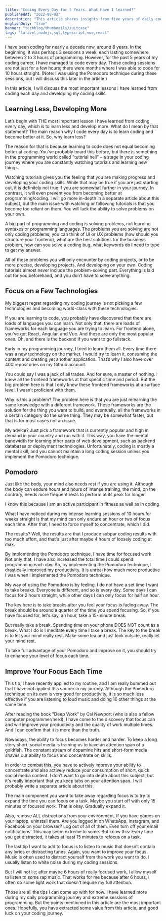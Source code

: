 ```yaml
---
title: "Coding Every Day for 5 Years. What have I learned?"
publishedAt: "2022-09-02"
description: "This article shares insights from five years of daily coding, focusing on problem-solving, technology selection, Pomodoro technique, and concentration enhancement."
englishOnly: "true"
banner: "techblog/thumbnails/suitcase"
tags: "laravel,nodejs,sql,typescript,vue,react"
---
```


I have been coding for nearly a decade now, around 8 years. In the beginning, it was perhaps 3 sessions a week, each lasting somewhere between 2 to 3 hours of programming. However, for the past 5 years of my coding career, I have managed to code every day. These coding sessions are not just for a few hours; there were months where I was able to code for 10 hours straight. (Note: I was using the Pomodoro technique during these sessions, but I will discuss this later in the article.)

In this article, I will discuss the most important lessons I have learned from coding each day and developing my coding skills.

## **Learning Less, Developing More**

Let’s begin with THE most important lesson I have learned from coding every day, which is to learn less and develop more. What do I mean by that statement? The main reason why I code every day is to learn coding and become better at it. So, why learn less?

The reason for that is because learning to code does not equal becoming better at coding. You've probably heard this before, but there is something in the programming world called "tutorial hell" – a stage in your coding journey where you are constantly watching tutorials and learning new things.

Watching tutorials gives you the feeling that you are making progress and developing your coding skills. While that may be true if you are just starting out, it is definitely not true if you are somewhat further in your journey. In contrast, it will even prevent you from becoming better at programming/coding. I will go more in-depth in a separate article about this subject, but the main issue with watching or following tutorials is that you become too reliant on them. You will lack the ability to solve problems on your own.

A big part of programming and coding is solving problems, not learning syntaxes or programming languages. The problems you are solving are not only coding problems; you can think of UI or UX problems (how should you structure your frontend), what are the best solutions for the business problem, how can you solve a coding bug, what keywords do I need to type to get my answer.

All of these problems you will only encounter by coding projects, or to be more precise, developing projects. And developing on your own. Coding tutorials almost never include the problem-solving part. Everything is laid out for you beforehand, and you don’t have to solve anything.

## **Focus on a Few Technologies**

My biggest regret regarding my coding journey is not picking a few technologies and becoming world-class with these technologies.

If you are learning to code, you probably have discovered that there are loads of languages you can learn. Not only that, there are loads of frameworks for each language you are trying to learn. For frontend alone, you've got React, Angular, and Vue. And these are only the most popular ones. Oh, and there is the backend if you want to go fullstack.

Early in my programming journey, I tried to learn them all. Every time there was a new technology on the market, I would try to learn it, consuming the content and creating yet another application. That’s why I also have over 400 repositories on my Github account.

You could say I was a jack of all trades. And for sure, a master of nothing. I knew all the frontend frameworks at that specific time and period. But the big problem here is that I only knew these frontend frameworks at a surface level. I wasn’t proficient with them.

Why is this a problem? The problem here is that you are just relearning the same knowledge with a different framework. These frameworks are the solution for the thing you want to build, and eventually, all the frameworks in a certain category do the same thing. They may be somewhat faster, but that is for most cases not an issue.

My advice? Just pick a framework that is currently popular and high in demand in your country and run with it. This way, you have the mental bandwidth for learning other parts of web development, such as backend databases or deployment technologies. Unfortunately, coding is mostly a mental skill, and you cannot maintain a long coding session unless you implement the Pomodoro technique.

## **Pomodoro**

Just like the body, your mind also needs rest if you are using it. Although the body can endure hours and hours of intense training, the mind, on the contrary, needs more frequent rests to perform at its peak for longer.

I know this because I am an active participant in fitness as well as in coding.

What I have noticed during my intense learning sessions of 10 hours for weeks straight is that my mind can only endure an hour or two of focus each time. After that, I need to force myself to concentrate, which I did.

The results? Well, the results are that I produce subpar coding results with too much effort, and that's just after maybe 4 hours of loosely coding at max.

By implementing the Pomodoro technique, I have time for focused work. Not only that, I have also increased the total time I could spend programming each day. So, by implementing the Pomodoro technique, I drastically improved my productivity. It is unreal how much more productive I was when I implemented the Pomodoro technique.

My way of using the Pomodoro is by feeling. I do not have a set time I want to take breaks. Everyone is different, and so is every day. Some days I can focus for 2 hours straight, while other days I can only focus for half an hour.

The key here is to take breaks after you feel your focus is fading away. The break should be around a quarter of the time you spend focusing. So, if you have focused for, let's say, an hour, take a 15-minute break.

But really take a break. Spending time on your phone DOES NOT count as a break. What I do is I meditate every time I take a break. The key to the break is to let your mind really rest. Make some tea and just look outside, really let your mind rest.

To take full advantage of your Pomodoro and improve on it, you should try to enhance your level of focus each time.

## **Improve Your Focus Each Time**

This tip, I have recently applied to my routine, and I am really bummed out that I have not applied this sooner in my journey. Although the Pomodoro technique on its own is very good for productivity, it is so much less effective if you are listening to loud music and doing 10 other things at the same time.

After reading the book "Deep Work" by Cal Newport (who is also a fellow computer programmer/nerd), I have come to the discovery that focus can and will improve your productivity and the quality of work multiple times. And I can confirm that it is more than the truth.

Nowadays, the ability to focus becomes harder and harder. To keep a long story short, social media is training us to have an attention span of a goldfish. The constant stream of dopamine hits and short-form media shaves our ability to focus and concentrate on skills.

In order to combat this, you have to actively improve your ability to concentrate and also actively reduce your consumption of short, quick social media content. I don’t want to go into depth about this subject, but it's really important that you keep tabs on your attention span. I will probably write a separate article about this.

The main component you want to take away regarding focus is to try to expand the time you can focus on a task. Maybe you start off with only 15 minutes of focused work. That is okay. Gradually expand it.

Also, remove ALL distractions from your environment. If you have games on your laptop, uninstall them. Are you logged in on WhatsApp, Instagram, and Facebook on your browser? Log out of all of them. Even turn off your email notifications. This may seem extreme to some. But know this: Every time you get distracted, it takes at least 15 minutes to refocus on a task.

The last tip I want to add to focus is to listen to music that doesn’t contain any lyrics or distracting tunes. Again, you want to improve your focus. Music is often used to distract yourself from the work you want to do. I usually listen to white noise during my coding sessions.

But I will not lie; after maybe 6 hours of really focused work, I allow myself to listen to some rap music. That works for me because after 6 hours, I often do some light work that doesn't require my full attention.

Those are all the tips I can come up with for now. I have learned more during my daily programming journey and extreme sessions of programming. But the points mentioned in this article are the most important ones. Hopefully, you have extracted some value from this article, and good luck on your coding journey.
